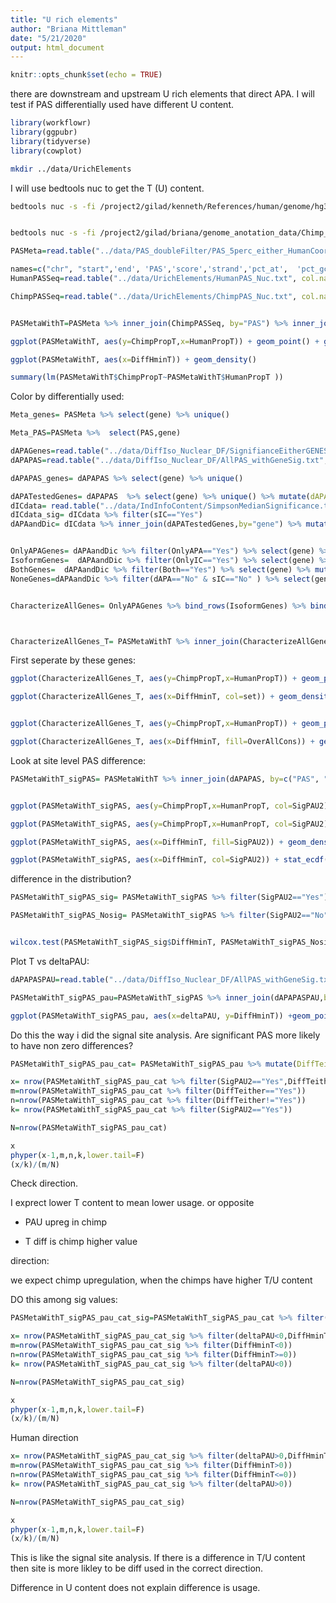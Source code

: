 ```yaml
---
title: "U rich elements"
author: "Briana Mittleman"
date: "5/21/2020"
output: html_document
---
```


```r
knitr::opts_chunk$set(echo = TRUE)
```

there are downstream and upstream U rich elements that direct APA. I will test if PAS differentially used have different U content.  

```r
library(workflowr)
library(ggpubr)
library(tidyverse)
library(cowplot)
```

```bash
mkdir ../data/UrichElements
```
I will use bedtools nuc to get the T (U) content. 


  
```bash
bedtools nuc -s -fi /project2/gilad/kenneth/References/human/genome/hg38.fa -bed ../data/PAS_doubleFilter/PAS_doublefilter_either_HumanCoordHummanUsage.sort.bed > ../data/UrichElements/HumanPAS_Nuc.txt


bedtools nuc -s -fi /project2/gilad/briana/genome_anotation_data/Chimp_genome/panTro6.fa -bed ../data/PAS_doubleFilter/PAS_doublefilter_either_ChimpCoordChimpUsage.sort.bed > ../data/UrichElements/ChimpPAS_Nuc.txt
```

```r
PASMeta=read.table("../data/PAS_doubleFilter/PAS_5perc_either_HumanCoord_BothUsage_meta_doubleFilter.txt",header = T,stringsAsFactors =F)

names=c("chr", "start",'end', 'PAS','score','strand','pct_at',	'pct_gc',	'num_A',	'num_C',	'num_G',	'num_T',	'num_N',	'num_oth',	'seq_len')
HumanPASSeq=read.table("../data/UrichElements/HumanPAS_Nuc.txt", col.names = names, header = F, stringsAsFactors = F) %>% mutate(HumanPropT=num_T/seq_len) %>% select(PAS, HumanPropT)

ChimpPASSeq=read.table("../data/UrichElements/ChimpPAS_Nuc.txt", col.names = names, header = F, stringsAsFactors = F)%>% mutate(ChimpPropT=num_T/seq_len)%>% select(PAS, ChimpPropT)


PASMetaWithT=PASMeta %>% inner_join(ChimpPASSeq, by="PAS") %>% inner_join(HumanPASSeq, by="PAS") %>% mutate(DiffHminT=HumanPropT-ChimpPropT)
```


```r
ggplot(PASMetaWithT, aes(y=ChimpPropT,x=HumanPropT)) + geom_point() + geom_density_2d(col="blue") + stat_cor()

ggplot(PASMetaWithT, aes(x=DiffHminT)) + geom_density() 
```
```r
summary(lm(PASMetaWithT$ChimpPropT~PASMetaWithT$HumanPropT ))
```

Color by differentially used: 

```r
Meta_genes= PASMeta %>% select(gene) %>% unique()

Meta_PAS=PASMeta %>%  select(PAS,gene)

dAPAGenes=read.table("../data/DiffIso_Nuclear_DF/SignifianceEitherGENES_Nuclear.txt", header = T, stringsAsFactors = F)
dAPAPAS=read.table("../data/DiffIso_Nuclear_DF/AllPAS_withGeneSig.txt", header = T, stringsAsFactors = F) %>% inner_join(PASMeta, by=c("chr","start", "end","gene")) %>% select(PAS,gene,SigPAU2 ) 

dAPAPAS_genes= dAPAPAS %>% select(gene) %>% unique()

dAPATestedGenes= dAPAPAS  %>% select(gene) %>% unique() %>% mutate(dAPA=ifelse(gene %in% dAPAGenes$gene,"Yes", "No"))
dICdata= read.table("../data/IndInfoContent/SimpsonMedianSignificance.txt", header = T, stringsAsFactors = F)%>% select(sIC,gene)
dICdata_sig= dICdata %>% filter(sIC=="Yes")
dAPAandDic= dICdata %>% inner_join(dAPATestedGenes,by="gene") %>% mutate(Both=ifelse(sIC=="Yes" & dAPA=="Yes", "Yes","No"),OnlyIC=ifelse(sIC=="Yes" & dAPA=="No", "Yes","No"),OnlyAPA=ifelse(sIC=="No" & dAPA=="Yes", "Yes","No"))


OnlyAPAGenes= dAPAandDic %>% filter(OnlyAPA=="Yes") %>% select(gene) %>% mutate(set="Site")
IsoformGenes=  dAPAandDic %>% filter(OnlyIC=="Yes") %>% select(gene) %>% mutate(set="Isoform")
BothGenes=  dAPAandDic %>% filter(Both=="Yes") %>% select(gene) %>% mutate(set="Both")
NoneGenes=dAPAandDic %>% filter(dAPA=="No" & sIC=="No" ) %>% select(gene) %>% mutate(set="Conserved")


CharacterizeAllGenes= OnlyAPAGenes %>% bind_rows(IsoformGenes) %>% bind_rows(BothGenes)%>% bind_rows(BothGenes) %>% bind_rows(NoneGenes) %>% mutate(OverAllCons=ifelse(set=="Conserved", "Yes","No"))



CharacterizeAllGenes_T= PASMetaWithT %>% inner_join(CharacterizeAllGenes,by="gene")
```


First seperate by these genes: 

```r
ggplot(CharacterizeAllGenes_T, aes(y=ChimpPropT,x=HumanPropT)) + geom_point() + geom_density_2d(col="blue") + stat_cor()+ facet_grid(~set)

ggplot(CharacterizeAllGenes_T, aes(x=DiffHminT, col=set)) + geom_density(alpha=.5)


ggplot(CharacterizeAllGenes_T, aes(y=ChimpPropT,x=HumanPropT)) + geom_point() + geom_density_2d(col="blue") + stat_cor()+ facet_grid(~OverAllCons)

ggplot(CharacterizeAllGenes_T, aes(x=DiffHminT, fill=OverAllCons)) + geom_density(alpha=.5)

```

Look at site level PAS difference: 

```r
PASMetaWithT_sigPAS= PASMetaWithT %>% inner_join(dAPAPAS, by=c("PAS", "gene"))


ggplot(PASMetaWithT_sigPAS, aes(y=ChimpPropT,x=HumanPropT, col=SigPAU2)) + geom_point() + geom_density_2d() + stat_cor()

```
```r
ggplot(PASMetaWithT_sigPAS, aes(y=ChimpPropT,x=HumanPropT, col=SigPAU2))  + geom_density_2d() + stat_cor()
```

```r
ggplot(PASMetaWithT_sigPAS, aes(x=DiffHminT, fill=SigPAU2)) + geom_density(alpha=.5)

ggplot(PASMetaWithT_sigPAS, aes(x=DiffHminT, col=SigPAU2)) + stat_ecdf()
```
difference in the distribution?

```r
PASMetaWithT_sigPAS_sig= PASMetaWithT_sigPAS %>% filter(SigPAU2=="Yes")

PASMetaWithT_sigPAS_Nosig= PASMetaWithT_sigPAS %>% filter(SigPAU2=="No")


wilcox.test(PASMetaWithT_sigPAS_sig$DiffHminT, PASMetaWithT_sigPAS_Nosig$DiffHminT)
```


Plot T vs deltaPAU: 

```r
dAPAPASPAU=read.table("../data/DiffIso_Nuclear_DF/AllPAS_withGeneSig.txt", header = T, stringsAsFactors = F) %>% inner_join(PASMeta, by=c("chr","start", "end","gene")) %>% select(PAS,deltaPAU) 

PASMetaWithT_sigPAS_pau=PASMetaWithT_sigPAS %>% inner_join(dAPAPASPAU,by="PAS")
```


```r
ggplot(PASMetaWithT_sigPAS_pau, aes(x=deltaPAU, y=DiffHminT)) +geom_point() +stat_cor() + facet_grid(~SigPAU2)
```


Do this the way i did the signal site analysis. Are significant PAS more likely to have non zero differences? 

```r
PASMetaWithT_sigPAS_pau_cat= PASMetaWithT_sigPAS_pau %>% mutate(DiffTeither= ifelse(DiffHminT != 0, "Yes", "No"))
```


```r
x= nrow(PASMetaWithT_sigPAS_pau_cat %>% filter(SigPAU2=="Yes",DiffTeither=="Yes"))
m=nrow(PASMetaWithT_sigPAS_pau_cat %>% filter(DiffTeither=="Yes"))
n=nrow(PASMetaWithT_sigPAS_pau_cat %>% filter(DiffTeither!="Yes"))
k= nrow(PASMetaWithT_sigPAS_pau_cat %>% filter(SigPAU2=="Yes"))

N=nrow(PASMetaWithT_sigPAS_pau_cat)

x
phyper(x-1,m,n,k,lower.tail=F)
(x/k)/(m/N)

```

Check direction.

I exprect lower T content to mean lower usage.  or opposite

- PAU upreg in chimp 

- T diff is chimp higher value  

direction: 

we expect chimp upregulation, when the chimps have higher T/U content


DO this among sig values:
```r
PASMetaWithT_sigPAS_pau_cat_sig=PASMetaWithT_sigPAS_pau_cat %>% filter(SigPAU2=="Yes",DiffHminT!=0)

x= nrow(PASMetaWithT_sigPAS_pau_cat_sig %>% filter(deltaPAU<0,DiffHminT<0))
m=nrow(PASMetaWithT_sigPAS_pau_cat_sig %>% filter(DiffHminT<0))
n=nrow(PASMetaWithT_sigPAS_pau_cat_sig %>% filter(DiffHminT>=0))
k= nrow(PASMetaWithT_sigPAS_pau_cat_sig %>% filter(deltaPAU<0))

N=nrow(PASMetaWithT_sigPAS_pau_cat_sig)

x
phyper(x-1,m,n,k,lower.tail=F)
(x/k)/(m/N)
```

Human direction  
```r

x= nrow(PASMetaWithT_sigPAS_pau_cat_sig %>% filter(deltaPAU>0,DiffHminT>0))
m=nrow(PASMetaWithT_sigPAS_pau_cat_sig %>% filter(DiffHminT>0))
n=nrow(PASMetaWithT_sigPAS_pau_cat_sig %>% filter(DiffHminT<=0))
k= nrow(PASMetaWithT_sigPAS_pau_cat_sig %>% filter(deltaPAU>0))

N=nrow(PASMetaWithT_sigPAS_pau_cat_sig)

x
phyper(x-1,m,n,k,lower.tail=F)
(x/k)/(m/N)
```

This is like the signal site analysis. If there is a difference in T/U content then site is more likley to be diff used in the correct direction. 

Difference in U content does not explain difference is usage.  
